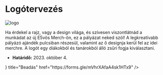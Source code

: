 
# Logótervezés

![logo](/merch.png)

Ha érdekel a rajz, vagy a design világa, és szívesen viszontlátnád a munkádat az új E5vös Merch-ön, ez a pályázat neked szól! A legkreatívabb pályázó ajándék pulcsiban részesül, valamint az ő designja kerül fel az idei merchre. A logót egy diákokból és tanárokból álló zsűri fogja kiválasztani.

- **Határidő:** 2023. október 4.

<Cards>
  <Card
    icon={<FaFileWaveform />}
    title="Beadás"
    href="https://forms.gle/mVhrXAfaA4sk1HTx9"
  />
</Cards>
